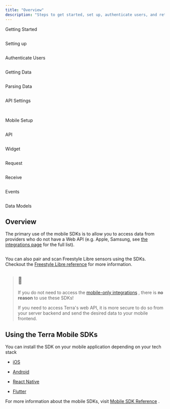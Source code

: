 ```yaml
---
title: "Overview"
description: "Steps to get started, set up, authenticate users, and retrieve data"
---
```

Getting Started  
  
<img className="block" src="images/terradocs_s3_eu_west_2_amazonaws_com/_icons_getting_started.png" alt="" />

Setting up  
  
<img className="block" src="images/terradocs_s3_eu_west_2_amazonaws_com/_icons_install_on_backend.png" alt="" />

Authenticate Users  
  
<img className="block" src="images/terradocs_s3_eu_west_2_amazonaws_com/_icons_authenticate_users.png" alt="" />

Getting Data  
  
<img className="block" src="images/terradocs_s3_eu_west_2_amazonaws_com/_icons_receive_data.png" alt="" />

Parsing Data  
  
<img className="block" src="images/terradocs_s3_eu_west_2_amazonaws_com/_icons_understand_our_data.png" alt="" />

API Settings  
  
<img className="block" src="images/terradocs_s3_eu_west_2_amazonaws_com/_icons_customise_terra.png" alt="" />

<img className="block" src="images/terradocs_s3_eu_west_2_amazonaws_com/_icons_manage_integrations.png" alt="" />  
  
Mobile Setup

<img className="block" src="images/terradocs_s3_eu_west_2_amazonaws_com/_icons_api_data_models.png" alt="" />  
  
API

<img className="block" src="images/terradocs_s3_eu_west_2_amazonaws_com/_icons_widget.png" alt="" />  
  
Widget

<img className="block" src="images/terradocs_s3_eu_west_2_amazonaws_com/_icons_historical_data.png" alt="" />  
  
Request

<img className="block" src="images/terradocs_s3_eu_west_2_amazonaws_com/_icons_new_data.png" alt="" />  
  
Receive

<img className="block" src="images/terradocs_s3_eu_west_2_amazonaws_com/_icons_event_types.png" alt="" />  
  
Events

<img className="block" src="images/terradocs_s3_eu_west_2_amazonaws_com/_icons_api_data_models.png" alt="" />  
  
Data Models

## Overview

The primary use of the mobile SDKs is to allow you to access data from providers who do not have a Web API (e.g. Apple, Samsung, see [the integrations page](/reference/integrations-1#sdk-based-integrations)
 for the full list).

<img className="block" src="images/files_readme_io/_42482fd_mobile_sdk_cropped.png" alt="" />

You can also pair and scan Freestyle Libre sensors using the SDKs. Checkout the [Freestyle Libre reference](/reference/freestyle-libre-guide)
 for more information.

> ## 🚧
> 
> If you do not need to access the [mobile-only integrations](/reference/integrations-1#sdk-based-integrations)
> , there is **no reason** to use these SDKs!
> 
> If you need to access Terra's web API, it is more secure to do so from your server backend and send the desired data to your mobile frontend.

## Using the Terra Mobile SDKs

You can install the SDK on your mobile application depending on your tech stack

*   [iOS](/docs/unified-api-manage-integrations-ios)
    
*   [Android](/docs/unified-api-manage-integrations-android)
    
*   [React Native](/docs/react-native-project)
    
*   [Flutter](/docs/unified-api-manage-integrations-flutter)
    

For more information about the mobile SDKs, visit [Mobile SDK Reference](/docs/backend-clients-reference-1)
.

